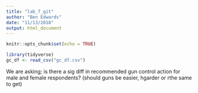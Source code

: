 ```yaml
---
title: "lab_7_git"
author: "Ben Edwards"
date: "11/13/2018"
output: html_document
---
```


```r
knitr::opts_chunk$set(echo = TRUE)
```

```r
library(tidyverse)
gc_df <- read_csv("gc_df.csv")

```
We are asking; is there a sig diff in recommended gun control action for male and female respondents? (should guns be easier, hgarder or rthe same to get)




